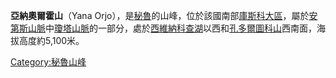 {{Coord|13|53|49|S|71|7|50|W|display=title}}

'''亞納奧爾霍山'''（Yana Orjo），是[[秘魯|秘魯]]的山峰，位於該國南部[[庫斯科大區|庫斯科大區]]，屬於[[安第斯山脈|安第斯山脈]]中[[瓊塔山脈|瓊塔山脈]]的一部分，處於[[西維納科查湖|西維納科查湖]]以西和[[孔多爾圖科山|孔多爾圖科山]]西南面，海拔高度約5,100米。
 
{{Peru-geo-stub}}
[[Category:秘魯山峰|Category:秘魯山峰]]